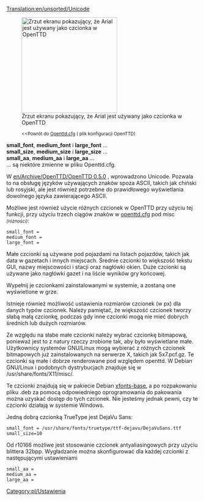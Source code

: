 [[Translation:en/unsorted/Unicode]]


[[File:en/Arialunicode.png|thumb|right|250px|Zrzut ekranu pokazujący, że Arial jest używany jako czcionka w OpenTTD]]
:<small><<Powrót do [[pl/Archive/Manual/Settings/Openttd.cfg|Openttd.cfg]] ( plik konfiguracji OpenTTD)</small>

'''small_font''', '''medium_font''' i '''large_font''' ...<br/>
'''small_size''', '''medium_size''' i '''large_size''' ...<br/>
'''small_aa''', '''medium_aa''' i '''large_aa''' ...<br/>
... są niektóre zmienne w pliku Openttd.cfg.


W [[en/Archive/OpenTTD/OpenTTD 0.5.0]] , wprowadzono Unicode. Pozwala to na obsługę języków używających znaków spoza ASCII, takich jak chiński lub rosyjski, ale jest również potrzebne do prawidłowego wyświetlania dowolnego języka zawierającego ASCII.

Możliwe jest również użycie różnych czcionek w OpenTTD przy użyciu tej funkcji, przy użyciu trzech ciągów znaków w [[pl/Archive/Manual/Settings/Openttd.cfg|openttd.cfg]] pod misc <small>''(różności)''</small>:

<pre>small_font =
medium_font =
large_font =</pre>

Małe czcionki są używane pod pojazdami na listach pojazdów, takich jak data w gazetach i innych miejscach.
Średnie czcionki to większość tekstu GUI, nazwy miejscowości i stacji oraz nagłówki okien.
Duże czcionki są używane jako nagłówki gazet i na liście wyników gry końcowej.

Wypełnij je czcionkami zainstalowanymi w systemie, a zostaną one wyświetlone w grze.

Istnieje również możliwość ustawienia rozmiarów czcionek (w px) dla danych typów czcionek.
Należy pamiętać, że większość czcionek tworzy słabą małą czcionkę, podczas gdy inne czcionki mogą nie mieć dobrych średnich lub dużych rozmiarów.

Ze względu na słabe małe czcionki należy wybrać czcionkę bitmapową, ponieważ jest to z natury rzeczy zrobione tak, aby było wyświetlane małe. Użytkownicy systemów GNU/Linux mogą wybierać z różnych czcionek bitmapowych już zainstalowanych na serwerze X, takich jak 5x7.pcf.gz. Te czcionki są małe i dobrze renderowane pod względem openttd. W Debian GNU/Linux i podobnych dystrybucjach znajduje się w <nowiki>/usr/share/fonts/X11/misc/</nowiki>.

Te czcionki znajdują się w pakiecie Debian [http://packages.debian.org/etch/xfonts-base xfonts-base], a po rozpakowaniu pliku .deb za pomocą odpowiedniego oprogramowania do pakowania można uzyskać dostęp do tych czcionek. Nie jesteśmy jednak pewni, czy te czcionki działają w systemie Windows.

Jedną dobrą czcionką TrueType jest DejaVu Sans:
<pre>small_font = /usr/share/fonts/truetype/ttf-dejavu/DejaVuSans.ttf
small_size=10</pre>


Od r10166 możliwe jest stosowanie czcionek antyaliasingowych przy użyciu blittera 32bpp. Wygładzanie można skonfigurować dla każdej czcionki z następującymi ustawieniami

<pre>small_aa =
medium_aa =
large_aa =</pre>

<!--[[Category:Settings & Preferences]]-->[[Category:pl/Ustawienia]]